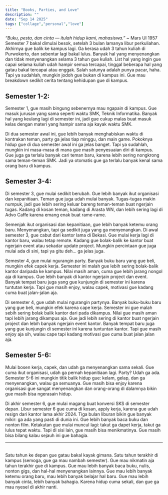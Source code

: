 ```yaml
---
title: "Books, Parties, and Love"
description: ""
date: "Sep 14 2025"
tags: ["collage","personal","love"]
---
```

*“Buku, pesta, dan cinta — itulah hidup kami, mahasiswa.”* ~ Mars UI 1957
Semester 7 bakal dimulai besok, setelah 3 bulan lamanya libur perkuliahan. Akhirnya gue balik ke kampus lagi. Ga kerasa udah 3 tahun kuliah di Purwokerto, dan sebentar lagi bakal lulus. Banyak hal yang menyenangkan dan tidak menyenangkan selama 3 tahun gue kuliah. List hal yang ingin gue capai selama kuliah udah hampir semua tercapai, tinggal beberapa hal yang gatau bakal tercapai atau enggak. Salah satunya adalah punya pacar, haha. Tapi ya sudahlah, mungkin jodoh gue bukan di kampus ini. Gue mau breakdown sedikit cerita tentang kehidupan gue di kampus.

## Semester 1-2:
Semester 1, gue masih bingung sebenernya mau ngapain di kampus. Gue masuk jurusan yang sama seperti waktu SMK, Teknik Informatika. Banyak hal yang keulang lagi di semester ini, jadi gue cukup malas buat masuk kelas dengan materi yang hampir sama aja kayak waktu SMK.

Di dua semester awal ini, gue lebih banyak menghabiskan waktu di kontrakan teman, party ga jelas tiap minggu, dan main game. Pokoknya hidup gue di dua semester awal ini ga jelas banget. Tapi ya sudahlah, mungkin ini masa-masa di mana gue masih penyesuaian diri di kampus. Gue juga ga terlalu banyak cari teman baru, karena lebih sering nongkrong sama teman-teman SMK. Jadi ya otomatis gue ga terlalu banyak kenal sama orang baru di kampus.

## Semester 3-4:
Di semester 3, gue mulai sedikit berubah. Gue lebih banyak ikut organisasi dan kepanitiaan. Teman gue juga udah mulai banyak. Tugas-tugas makin numpuk, jadi gue lebih sering keluar bareng teman-teman buat ngerjain tugas. Kadang di kosan teman, kadang di Arasta WN, dan lebih sering lagi di Advo Caffe karena emang enak buat rame-rame.

Semenjak ikut organisasi dan kepanitiaan, gue lebih banyak ketemu orang baru. Menyenangkan, tapi ga sedikit juga yang ga menyenangkan. Di awal semester 3, gue cabut dari kantor lama di Bekasi. Gue mulai kerja lagi di kantor baru, walau tetap remote. Kadang gue bolak-balik ke kantor buat ngerjain event atau sekadar update project. Mungkin percintaan gue juga mulai ada di sini, tapi ya gitu deh… ga jelas juga.

Semester 4, gue mulai ngurangin party. Banyak buku baru yang gue beli, mungkin efek capek kerja. Semester ini malah gue lebih sering bolak-balik kantor daripada ke kampus. Nilai masih aman, cuma gue lebih jarang nongol aja di kampus. Gue lebih banyak di kantor ngerjain project dan event. Banyak tempat baru juga yang gue kunjungin di semester ini karena tuntutan kerja. Tapi gue masih enjoy, walau capek, motivasi gue kadang cuma buat jalan-jalan aja.

Di semester 4, gue udah mulai ngurangin partynya. Banyak buku-buku baru yang gue beli, mungkin efek karena cape kerja. Semester ini gue malah sebih sering bolak balik kantor dari pada dikampus. Nilai gue masih aman tapi lebih jarang dikampus aja. Gue jadi lebih sering di kantor buat ngerjain project dan lebih banyak ngerjain event kantor. Banyak tempat baru juga yang gue kunjungin di semester ini karena tuntuntan kantor. Tapi gue masih enjoy aja sih, walau cape tapi kadang motivasi gue cuma buat jalan jalan aja.

## Semester 5-6:
Mulai bosen kerja, capek, dan udah ga menyenangkan sama sekali. Gue cuma ikut organisasi, udah ga pernah kepanitiaan lagi. Party? Udah ga ada. Semester 5-6 ini mungkin titik balik hidup gue: kelam, gelap, dan ga menyenangkan, walau ga semuanya. Gue masih bisa enjoy karena organisasi gue sangat menyenangkan dan orang-orang di dalamnya bikin gue masih bisa ngerasain hidup.

Di akhir semester 6, gue mulai magang buat konversi SKS di semester depan. Libur semester 6 gue cuma di kosan, apply kerja, karena gue udah resign dari kantor lama akhir 2024. Tiga bulan liburan bikin gue banyak mikir: ga ada yang pasti di dunia ini. Gue lebih banyak baca buku dan nonton film. Ketakutan gue mulai muncul lagi: takut ga dapet kerja, takut ga lulus tepat waktu. Tapi di sisi lain, gue masih bisa menikmatinya. Gue masih bisa bilang kalau sejauh ini gue bahagia.

---
<br/>
Satu tahun ke depan gue gatau bakal kayak gimana. Satu tahun terakhir di kampus (semoga, gue ga mau nambah semester). Gue mau nikmatin aja tahun terakhir gue di kampus. Gue mau lebih banyak baca buku, nulis, nonton gigs, dan hal-hal menyenangkan lainnya. Gue mau lebih banyak ketemu orang baru, mau lebih banyak belajar hal baru. Gue mau lebih banyak cinta, lebih banyak bahagia. Karena hidup cuma sekali, dan gue ga mau nyesel di akhir nanti.
